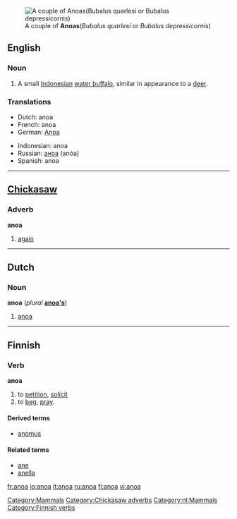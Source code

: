 {{wikipedia}}
[[Image:Anoa.jpg|right|thumb|A couple of '''Anoas'''(''Bubalus quarlesi'' or ''Bubalus depressicornis'')]]
==English==

===Noun===
{{en-noun}}

# A small [[Indonesian]] [[water buffalo]], similar in appearance to a [[deer]].

===Translations===
{{top}}
*Dutch: anoa
*French: anoa
*German: [[Anoa]]
{{mid}}
*Indonesian: anoa
*Russian: [[аноа]] (anóa) {{m}}
*Spanish: anoa {{m}}
{{bottom}}

[[Category:Mammals]]

----

==[[w:Chickasaw|Chickasaw]]==
===Adverb===
'''anoa'''
# [[again]]

[[Category:Chickasaw adverbs]]

----

==Dutch==
===Noun===
'''anoa''' (''plural'' '''[[anoa's]]''')
# [[#English|anoa]]

[[Category:nl:Mammals]]

----

==Finnish==
===Verb===
'''anoa'''

# to [[petition]], [[solicit]]
# to [[beg]], [[pray]].

====Derived terms====
*[[anomus]]

====Related terms====
*[[ane#Finnish|ane]]
*[[anella]]

[[Category:Finnish verbs]]


[[fr:anoa]]
[[io:anoa]]
[[it:anoa]]
[[ru:anoa]]
[[fi:anoa]]
[[vi:anoa]]